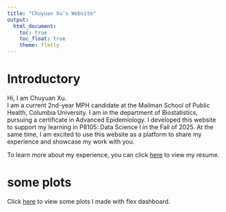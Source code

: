 ```yaml
---
title: "Chuyuan Xu's Website"
output: 
  html_document:
    toc: true
    toc_float: true
    theme: flatly
---
```


# Introductory
Hi, I am Chuyuan Xu.\
I am a current 2nd-year MPH candidate at the Mailman School of Public Health, Columbia University. I am in the department of Biostatistics, pursuing a certificate in Advanced Epidemiology. I developed this website to support my learning in P8105: Data Science I in the Fall of 2025. At the same time, I am excited to use this website as a platform to share my experience and showcase my work with you.

To learn more about my experience, you can click [here](resume.html) to view my resume.

# some plots
Click [here](flex.html) to view some plots I made with flex dashboard.

